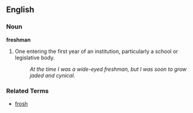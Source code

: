==English==

===Noun===
'''freshman'''

# One entering the first year of an institution, particularly a school or legislative body.
#: ''At the time I was a wide-eyed freshman, but I was soon to grow jaded and cynical.''

===Related Terms===
*[[frosh]]